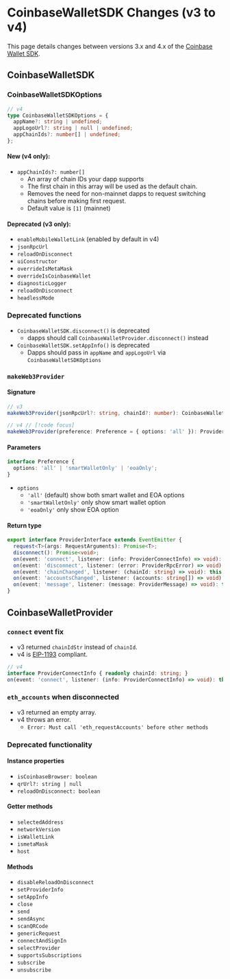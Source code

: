 # CoinbaseWalletSDK Changes (v3 to v4)

This page details changes between versions 3.x and 4.x of the [Coinbase Wallet SDK](https://github.com/coinbase/coinbase-wallet-sdk).

## CoinbaseWalletSDK

### CoinbaseWalletSDKOptions

```ts
// v4
type CoinbaseWalletSDKOptions = {
  appName?: string | undefined;
  appLogoUrl?: string | null | undefined;
  appChainIds?: number[] | undefined;
};
```

#### New (v4 only):

* `appChainIds?: number[]`
  * An array of chain IDs your dapp supports
  * The first chain in this array will be used as the default chain.
  * Removes the need for non-mainnet dapps to request switching chains before making first request.
  * Default value is `[1]` (mainnet)

#### Deprecated (v3 only):

* `enableMobileWalletLink` (enabled by default in v4)
* `jsonRpcUrl`
* `reloadOnDisconnect`
* `uiConstructor`
* `overrideIsMetaMask`
* `overrideIsCoinbaseWallet`
* `diagnosticLogger`
* `reloadOnDisconnect`
* `headlessMode`

### Deprecated functions

* `CoinbaseWalletSDK.disconnect()` is deprecated
  * dapps should call `CoinbaseWalletProvider.disconnect()` instead
* `CoinbaseWalletSDK.setAppInfo()` is deprecated
  * Dapps should pass in `appName` and `appLogoUrl` via `CoinbaseWalletSDKOptions`

### `makeWeb3Provider`

#### Signature

```ts
// v3
makeWeb3Provider(jsonRpcUrl?: string, chainId?: number): CoinbaseWalletProvider

// v4 // [!code focus]
makeWeb3Provider(preference: Preference = { options: 'all' }): ProviderInterface // [!code focus]
```

#### Parameters

```ts
interface Preference {
  options: 'all' | 'smartWalletOnly' | 'eoaOnly';
}
```

* `options`
  * `'all'` (default) show both smart wallet and EOA options
  * `'smartWalletOnly'` only show smart wallet option
  * `'eoaOnly'` only show EOA option

#### Return type

```ts
export interface ProviderInterface extends EventEmitter {
  request<T>(args: RequestArguments): Promise<T>;
  disconnect(): Promise<void>;
  on(event: 'connect', listener: (info: ProviderConnectInfo) => void): this;
  on(event: 'disconnect', listener: (error: ProviderRpcError) => void): this;
  on(event: 'chainChanged', listener: (chainId: string) => void): this;
  on(event: 'accountsChanged', listener: (accounts: string[]) => void): this;
  on(event: 'message', listener: (message: ProviderMessage) => void): this;
}
```

## CoinbaseWalletProvider

### `connect` event fix

* v3 returned `chainIdStr` instead of `chainId`.
* v4 is [EIP-1193](https://eips.ethereum.org/EIPS/eip-1193#connect) compliant.

```ts
// v4
interface ProviderConnectInfo { readonly chainId: string; } 
on(event: 'connect', listener: (info: ProviderConnectInfo) => void): this; 
```

### `eth_accounts` when disconnected

* v3 returned an empty array.
* v4 throws an error.
  * `Error: Must call 'eth_requestAccounts' before other methods`

### Deprecated functionality

#### Instance properties

* `isCoinbaseBrowser: boolean`
* `qrUrl?: string | null`
* `reloadOnDisconnect: boolean`

#### Getter methods

* `selectedAddress`
* `networkVersion`
* `isWalletLink`
* `ismetaMask`
* `host`

#### Methods

* `disableReloadOnDisconnect`
* `setProviderInfo`
* `setAppInfo`
* `close`
* `send`
* `sendAsync`
* `scanQRCode`
* `genericRequest`
* `connectAndSignIn`
* `selectProvider`
* `supportsSubscriptions`
* `subscribe`
* `unsubscribe`

